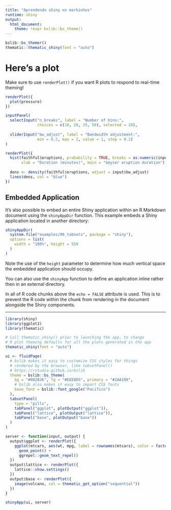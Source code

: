 ```yaml
---
title: "Aprendendo shiny no markinhos"
runtime: shiny
output:
  html_document:
    theme: !expr bslib::bs_theme()
---
```


```r
bslib::bs_themer()
thematic::thematic_shiny(font = "auto")
```

# Here's a plot

Make sure to use `renderPlot()` if you want R plots to respond to real-time theming!

```r
renderPlot({
  plot(pressure)
})
```

```r
inputPanel(
  selectInput("n_breaks", label = "Number of bins:",
              choices = c(10, 20, 35, 50), selected = 20),
  
  sliderInput("bw_adjust", label = "Bandwidth adjustment:",
              min = 0.2, max = 2, value = 1, step = 0.2)
)

renderPlot({
  hist(faithful$eruptions, probability = TRUE, breaks = as.numeric(input$n_breaks),
       xlab = "Duration (minutes)", main = "Geyser eruption duration")
  
  dens <- density(faithful$eruptions, adjust = input$bw_adjust)
  lines(dens, col = "blue")
})
```

## Embedded Application

It's also possible to embed an entire Shiny application within an R Markdown document using the `shinyAppDir` function. This example embeds a Shiny application located in another directory:

```r
shinyAppDir(
  system.file("examples/06_tabsets", package = "shiny"),
  options = list(
    width = "100%", height = 550
  )
)
```

Note the use of the `height` parameter to determine how much vertical space the embedded application should occupy.

You can also use the `shinyApp` function to define an application inline rather then in an external directory.

In all of R code chunks above the `echo = FALSE` attribute is used. This is to prevent the R code within the chunk from rendering in the document alongside the Shiny components.


---------------------------------------------------------


```r
library(shiny)
library(ggplot2)
library(thematic)

# Call thematic_shiny() prior to launching the app, to change 
# R plot theming defaults for all the plots generated in the app
thematic_shiny(font = "auto")

ui <- fluidPage(
  # bslib makes it easy to customize CSS styles for things 
  # rendered by the browser, like tabsetPanel()
  # https://rstudio.github.io/bslib
  theme = bslib::bs_theme(
    bg = "#002B36", fg = "#EEE8D5", primary = "#2AA198",
    # bslib also makes it easy to import CSS fonts
    base_font = bslib::font_google("Pacifico")
  ),
  tabsetPanel(
    type = "pills",
    tabPanel("ggplot", plotOutput("ggplot")),
    tabPanel("lattice", plotOutput("lattice")),
    tabPanel("base", plotOutput("base"))
  )
)

server <- function(input, output) {
  output$ggplot <- renderPlot({
    ggplot(mtcars, aes(wt, mpg, label = rownames(mtcars), color = factor(cyl))) +
      geom_point() +
      ggrepel::geom_text_repel()
  })
  output$lattice <- renderPlot({
    lattice::show.settings()
  })
  output$base <- renderPlot({
    image(volcano, col = thematic_get_option("sequential"))
  })
}

shinyApp(ui, server)
```


